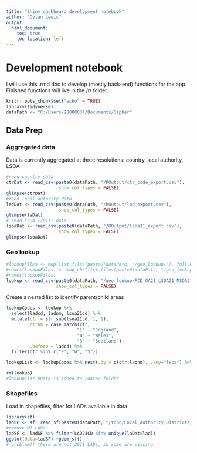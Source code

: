 ```yaml
---
title: "Shiny dashboard development notebook"
author: "Dylan Lewis"
output:
  html_document: 
    toc: true
    toc-location: left
---
```


# Development notebook

I will use this .rmd doc to develop (mostly back-end) functions for the app. Finished functions will live in the /r/ folder.

```r
knitr::opts_chunk$set("echo" = TRUE)
library(tidyverse)
dataPath <- "C:/Users/2808003l/Documents/Sipher"
```

## Data Prep

### Aggregated data

Data is currently aggregated at three resolutions: country, local authority, LSOA

```r
#read country data
ctrDat <- read_csv(paste0(dataPath, "/ROutput/ctr_code_export.csv"),
                    show_col_types = FALSE)
glimpse(ctrDat)
#read local autority data
ladDat <- read_csv(paste0(dataPath, "/ROutput/lad_export.csv"),
                    show_col_types = FALSE)
glimpse(laDat)
# read LSOA (2011) data
lsoaDat <- read_csv(paste0(dataPath, "/ROutput/lsoa11_export.csv"),
                    show_col_types = FALSE)
glimpse(lsoaDat)
```

### Geo lookup

```r
#lookupFiles <- map(list.files(paste0(dataPath, "/geo_lookup/"), full.names = T), read.csv)
#names(lookupFiles) <- map_chr(list.files(paste0(dataPath, "/geo_lookup/")), ~str_remove_all(.x, "[() ]|(.csv)"))
#names(lookupFiles)
lookup <- read_csv(paste0(dataPath, "/geo_lookup/PCD_OA21_LSOA21_MSOA21_LAD_NOV23_UK_LU.csv"),
                   show_col_types = FALSE)
```

Create a nested list to identify parent/child areas

```r

lookupCodes <- lookup %>%
  select(ladcd, ladnm, lsoa21cd) %>%
  mutate(ctr = str_sub(lsoa21cd, 1, 1),
         ctrnm = case_match(ctr,
                           "E" ~ "England",
                           "W" ~ "Wales",
                           "S" ~ "Scotland"),
         .before = ladcd) %>%
  filter(ctr %in% c("E", "W", "S"))

lookupList <- lookupCodes %>% nest(.by = c(ctr:ladnm), .key="lsoa") %>% nest(.by=c(ctr, ctrnm), .key="lad")

rm(lookup)
#lookupList.RData is added to /data/ folder
```

### Shapefiles
Load in shapefiles, filter for LADs available in data
```r
library(sf)
ladSF <- sf::read_sf(paste0(dataPath, "/topo/Local_Authority_Districts/LAD_DEC_2023_UK_BSC.shp"))
#remove NI LADs
ladSF <- ladSF %>% filter(LAD23CD %in% unique(laDat$lad))
ggplot(data=ladSF) +geom_sf()
# problem!! these are not 2011 LADs, so some are missing
```
